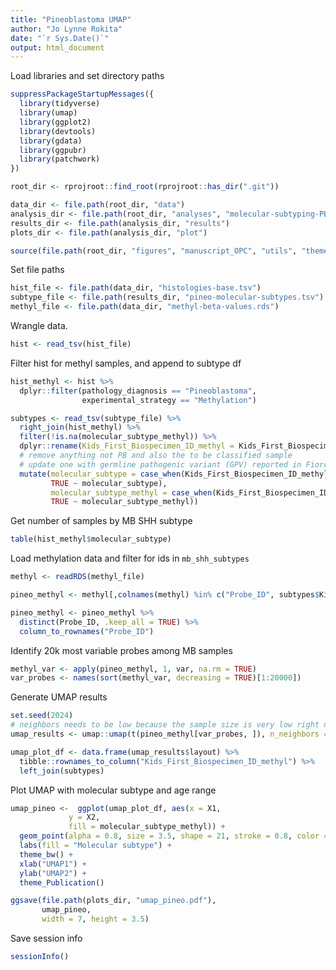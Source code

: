 ```yaml
---
title: "Pineoblastoma UMAP"
author: "Jo Lynne Rokita"
date: "`r Sys.Date()`"
output: html_document
---
```


Load libraries and set directory paths

```r
suppressPackageStartupMessages({
  library(tidyverse)
  library(umap)
  library(ggplot2)
  library(devtools)
  library(gdata)
  library(ggpubr)
  library(patchwork)
})

root_dir <- rprojroot::find_root(rprojroot::has_dir(".git"))

data_dir <- file.path(root_dir, "data")
analysis_dir <- file.path(root_dir, "analyses", "molecular-subtyping-PB")
results_dir <- file.path(analysis_dir, "results")
plots_dir <- file.path(analysis_dir, "plot")

source(file.path(root_dir, "figures", "manuscript_OPC", "utils", "theme_for_plot.R"))
```

Set file paths

```r
hist_file <- file.path(data_dir, "histologies-base.tsv")
subtype_file <- file.path(results_dir, "pineo-molecular-subtypes.tsv")
methyl_file <- file.path(data_dir, "methyl-beta-values.rds")

```

Wrangle data. 

```r
hist <- read_tsv(hist_file)
```

Filter hist for methyl samples, and append to subtype df

```r
hist_methyl <- hist %>%
  dplyr::filter(pathology_diagnosis == "Pineoblastoma",
                experimental_strategy == "Methylation") 

subtypes <- read_tsv(subtype_file) %>%
  right_join(hist_methyl) %>%
  filter(!is.na(molecular_subtype_methyl)) %>%
  dplyr::rename(Kids_First_Biospecimen_ID_methyl = Kids_First_Biospecimen_ID) %>%
  # remove anything not PB and also the to be classified sample
  # update one with germline pathogenic variant (GPV) reported in Fiorca, et al 2024
  mutate(molecular_subtype = case_when(Kids_First_Biospecimen_ID_methyl == "BS_SG2X2XQB" ~ paste0(molecular_subtype, " + DROSHA GPV"),
         TRUE ~ molecular_subtype),
         molecular_subtype_methyl = case_when(Kids_First_Biospecimen_ID_methyl == "BS_SG2X2XQB" ~ paste0(molecular_subtype_methyl, " + DROSHA GPV"),
         TRUE ~ molecular_subtype_methyl))

```

Get number of samples by MB SHH subtype

```r
table(hist_methyl$molecular_subtype)
```

Load methylation data and filter for ids in `mb_shh_subtypes`

```r
methyl <- readRDS(methyl_file)

pineo_methyl <- methyl[,colnames(methyl) %in% c("Probe_ID", subtypes$Kids_First_Biospecimen_ID_methyl)]

pineo_methyl <- pineo_methyl %>%
  distinct(Probe_ID, .keep_all = TRUE) %>%
  column_to_rownames("Probe_ID")
```

Identify 20k most variable probes among MB samples

```r
methyl_var <- apply(pineo_methyl, 1, var, na.rm = TRUE)
var_probes <- names(sort(methyl_var, decreasing = TRUE)[1:20000])
```

Generate UMAP results

```r
set.seed(2024)
# neighbors needs to be low because the sample size is very low right now
umap_results <- umap::umap(t(pineo_methyl[var_probes, ]), n_neighbors = 5)

umap_plot_df <- data.frame(umap_results$layout) %>%
  tibble::rownames_to_column("Kids_First_Biospecimen_ID_methyl") %>%
  left_join(subtypes)
```

Plot UMAP with molecular subtype and age range 

```r
umap_pineo <-  ggplot(umap_plot_df, aes(x = X1, 
             y = X2,
             fill = molecular_subtype_methyl)) +
  geom_point(alpha = 0.8, size = 3.5, shape = 21, stroke = 0.8, color = "black") +
  labs(fill = "Molecular subtype") +
  theme_bw() +
  xlab("UMAP1") +
  ylab("UMAP2") +
  theme_Publication() 

ggsave(file.path(plots_dir, "umap_pineo.pdf"),
       umap_pineo,
       width = 7, height = 3.5)
```

Save session info
```r
sessionInfo()
```